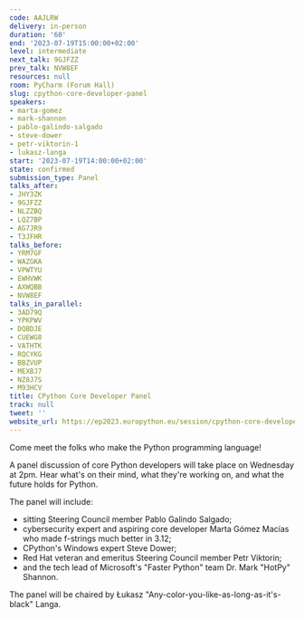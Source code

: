 ```yaml
---
code: AAJLRW
delivery: in-person
duration: '60'
end: '2023-07-19T15:00:00+02:00'
level: intermediate
next_talk: 9GJFZZ
prev_talk: NVW8EF
resources: null
room: PyCharm (Forum Hall)
slug: cpython-core-developer-panel
speakers:
- marta-gomez
- mark-shannon
- pablo-galindo-salgado
- steve-dower
- petr-viktorin-1
- lukasz-langa
start: '2023-07-19T14:00:00+02:00'
state: confirmed
submission_type: Panel
talks_after:
- JHY3ZK
- 9GJFZZ
- NLZZBQ
- LQZ7BP
- AG7JR9
- T3JFHR
talks_before:
- YRM7GF
- WAZGKA
- VPWTYU
- EWHVWK
- AXWQBB
- NVW8EF
talks_in_parallel:
- 3AD79Q
- YPKPWV
- DQBDJE
- CUEWG8
- VATHTK
- RQCYKG
- BBZVUP
- MEXBJ7
- NZ8J7S
- M93HCV
title: CPython Core Developer Panel
track: null
tweet: ''
website_url: https://ep2023.europython.eu/session/cpython-core-developer-panel
---
```


Come meet the folks who make the Python programming language!

A panel discussion of core Python developers will take place on Wednesday at 2pm. Hear what's on their mind, what they're working on, and what the future holds for Python.

The panel will include:
* sitting Steering Council member Pablo Galindo Salgado;
* cybersecurity expert and aspiring core developer Marta Gómez Macías who made f-strings much better in 3.12;
* CPython's Windows expert Steve Dower;
* Red Hat veteran and emeritus Steering Council member Petr Viktorin;
* and the tech lead of Microsoft's "Faster Python" team Dr. Mark "HotPy" Shannon. 

The panel will be chaired by Łukasz "Any-color-you-like-as-long-as-it's-black" Langa.